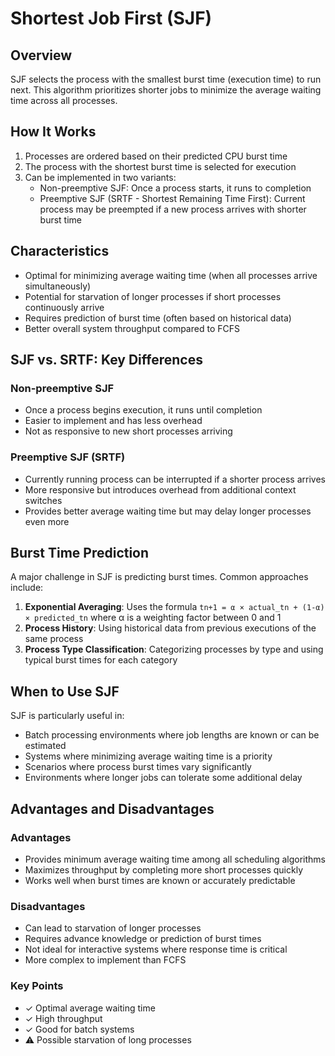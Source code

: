 # Shortest Job First (SJF)

<SimulatorButton algorithm="sjf" />

## Overview

SJF selects the process with the smallest burst time (execution time) to run next. This algorithm prioritizes shorter jobs to minimize the average waiting time across all processes.

## How It Works

1. Processes are ordered based on their predicted CPU burst time
2. The process with the shortest burst time is selected for execution
3. Can be implemented in two variants:
   - Non-preemptive SJF: Once a process starts, it runs to completion
   - Preemptive SJF (SRTF - Shortest Remaining Time First): Current process may be preempted if a new process arrives with shorter burst time

## Characteristics

- Optimal for minimizing average waiting time (when all processes arrive simultaneously)
- Potential for starvation of longer processes if short processes continuously arrive
- Requires prediction of burst time (often based on historical data)
- Better overall system throughput compared to FCFS

## SJF vs. SRTF: Key Differences

### Non-preemptive SJF
- Once a process begins execution, it runs until completion
- Easier to implement and has less overhead
- Not as responsive to new short processes arriving

### Preemptive SJF (SRTF)
- Currently running process can be interrupted if a shorter process arrives
- More responsive but introduces overhead from additional context switches
- Provides better average waiting time but may delay longer processes even more

## Burst Time Prediction

A major challenge in SJF is predicting burst times. Common approaches include:

1. **Exponential Averaging**: Uses the formula `tn+1 = α × actual_tn + (1-α) × predicted_tn` where α is a weighting factor between 0 and 1
2. **Process History**: Using historical data from previous executions of the same process
3. **Process Type Classification**: Categorizing processes by type and using typical burst times for each category

## When to Use SJF

SJF is particularly useful in:
- Batch processing environments where job lengths are known or can be estimated
- Systems where minimizing average waiting time is a priority
- Scenarios where process burst times vary significantly
- Environments where longer jobs can tolerate some additional delay

## Advantages and Disadvantages

### Advantages
- Provides minimum average waiting time among all scheduling algorithms
- Maximizes throughput by completing more short processes quickly
- Works well when burst times are known or accurately predictable

### Disadvantages
- Can lead to starvation of longer processes
- Requires advance knowledge or prediction of burst times
- Not ideal for interactive systems where response time is critical
- More complex to implement than FCFS

<div className="bg-gray-800 rounded-lg p-6 my-6">
  <h3 className="text-xl font-semibold mb-4">Key Points</h3>
  <ul className="space-y-2">
    <li>✓ Optimal average waiting time</li>
    <li>✓ High throughput</li>
    <li>✓ Good for batch systems</li>
    <li>⚠ Possible starvation of long processes</li>
  </ul>
</div>


